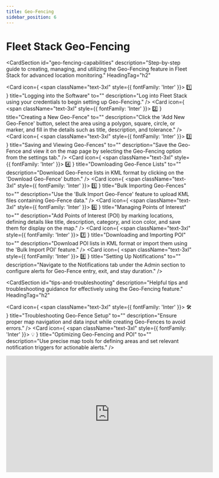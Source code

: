 ```yaml
---
title: Geo-Fencing
sidebar_position: 6
---
```


# Fleet Stack Geo-Fencing

<CardSection
  id="geo-fencing-capabilities"
  description="Step-by-step guide to creating, managing, and utilizing the Geo-Fencing feature in Fleet Stack for advanced location monitoring."
  HeadingTag="h2"
>
  <Card
    icon={
      <span className="text-3xl" style={{ fontFamily: 'Inter' }}>
        1️⃣
      </span>
    }
    title="Logging into the Software"
    to=""
    description="Log into Fleet Stack using your credentials to begin setting up Geo-Fencing."
  />
  <Card
    icon={
      <span className="text-3xl" style={{ fontFamily: 'Inter' }}>
        2️⃣
      </span>
    }
    title="Creating a New Geo-Fence"
    to=""
    description="Click the 'Add New Geo-Fence' button, select the area using a polygon, square, circle, or marker, and fill in the details such as title, description, and tolerance."
  />
  <Card
    icon={
      <span className="text-3xl" style={{ fontFamily: 'Inter' }}>
        3️⃣
      </span>
    }
    title="Saving and Viewing Geo-Fences"
    to=""
    description="Save the Geo-Fence and view it on the map page by selecting the Geo-Fencing option from the settings tab."
  />
  <Card
    icon={
      <span className="text-3xl" style={{ fontFamily: 'Inter' }}>
        4️⃣
      </span>
    }
    title="Downloading Geo-Fence Lists"
    to=""
    description="Download Geo-Fence lists in KML format by clicking on the 'Download Geo-Fence' button."
  />
  <Card
    icon={
      <span className="text-3xl" style={{ fontFamily: 'Inter' }}>
        5️⃣
      </span>
    }
    title="Bulk Importing Geo-Fences"
    to=""
    description="Use the 'Bulk Import Geo-Fence' feature to upload KML files containing Geo-Fence data."
  />
  <Card
    icon={
      <span className="text-3xl" style={{ fontFamily: 'Inter' }}>
        6️⃣
      </span>
    }
    title="Managing Points of Interest"
    to=""
    description="Add Points of Interest (POI) by marking locations, defining details like title, description, category, and icon color, and save them for display on the map."
  />
  <Card
    icon={
      <span className="text-3xl" style={{ fontFamily: 'Inter' }}>
        7️⃣
      </span>
    }
    title="Downloading and Importing POI"
    to=""
    description="Download POI lists in KML format or import them using the 'Bulk Import POI' feature."
  />
  <Card
    icon={
      <span className="text-3xl" style={{ fontFamily: 'Inter' }}>
        8️⃣
      </span>
    }
    title="Setting Up Notifications"
    to=""
    description="Navigate to the Notifications tab under the Admin section to configure alerts for Geo-Fence entry, exit, and stay duration."
  />
</CardSection>

<CardSection
  id="tips-and-troubleshooting"
  description="Helpful tips and troubleshooting guidance for effectively using the Geo-Fencing feature."
  HeadingTag="h2"
>
  <Card
    icon={
      <span className="text-3xl" style={{ fontFamily: 'Inter' }}>
        🛠
      </span>
    }
    title="Troubleshooting Geo-Fence Setup"
    to=""
    description="Ensure proper map navigation and data input while creating Geo-Fences to avoid errors."
  />
  <Card
    icon={
      <span className="text-3xl" style={{ fontFamily: 'Inter' }}>
        💡
      </span>
    }
    title="Optimizing Geo-Fencing and POI"
    to=""
    description="Use precise map tools for defining areas and set relevant notification triggers for actionable alerts."
  />
</CardSection>

<div style={{ display: 'flex', justifyContent: 'center', marginTop: '20px' }}>
  <iframe
    width="560"
    height="315"
    src="https://www.youtube.com/embed/Bjjg0m6sCN4?si=auyOC1iGm7PcsemS"
    title="Scheduled Reports Management Tutorial"
    frameBorder="0"
    allow="accelerometer; autoplay; clipboard-write; encrypted-media; gyroscope; picture-in-picture"
    allowFullScreen
  ></iframe>
</div>

<head>
  <title>Fleet Stack Geo-Fencing</title>
  <meta
    name="description"
    content="Comprehensive guide to using the Geo-Fencing feature in Fleet Stack, including setup, cluster visualization, and notification management."
  />
</head>
